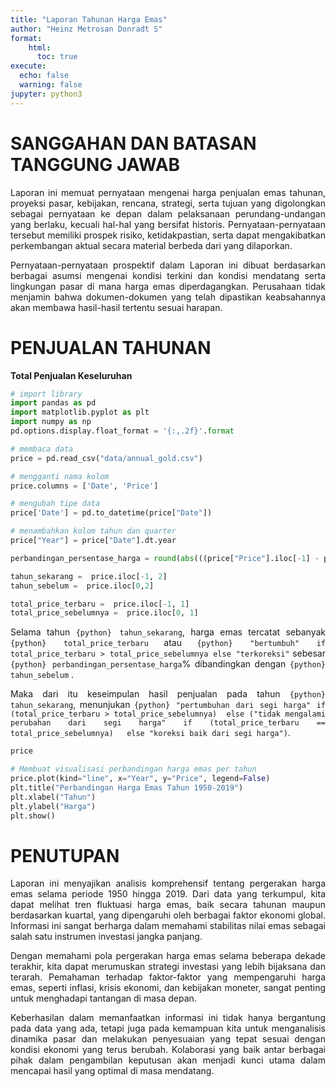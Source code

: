 ---
title: "Laporan Tahunan Harga Emas"
author: "Heinz Metrosan Donradt S"
format: 
    html: 
      toc: true
execute: 
  echo: false
  warning: false
jupyter: python3
---

<style>
p {
  text-align: justify;
}
</style>

# SANGGAHAN DAN BATASAN TANGGUNG JAWAB

Laporan ini memuat pernyataan mengenai harga penjualan emas tahunan, proyeksi pasar, kebijakan, rencana, strategi, serta tujuan yang digolongkan sebagai pernyataan ke depan dalam pelaksanaan perundang-undangan yang berlaku, kecuali hal-hal yang bersifat historis. Pernyataan-pernyataan tersebut memiliki prospek risiko, ketidakpastian, serta dapat mengakibatkan perkembangan aktual secara material berbeda dari yang dilaporkan.

Pernyataan-pernyataan prospektif dalam Laporan ini dibuat berdasarkan berbagai asumsi mengenai kondisi terkini dan kondisi mendatang serta lingkungan pasar di mana harga emas diperdagangkan. Perusahaan tidak menjamin bahwa dokumen-dokumen yang telah dipastikan keabsahannya akan membawa hasil-hasil tertentu sesuai harapan.

\newpage

# PENJUALAN TAHUNAN

**Total Penjualan Keseluruhan**

```{python}
# import library
import pandas as pd
import matplotlib.pyplot as plt
import numpy as np
pd.options.display.float_format = '{:,.2f}'.format

# membaca data
price = pd.read_csv("data/annual_gold.csv")
```

```{python}
# mengganti nama kolom
price.columns = ['Date', 'Price']
```

```{python}
# mengubah tipe data
price['Date'] = pd.to_datetime(price["Date"])
```

```{python}
# menambahkan kolom tahun dan quarter
price["Year"] = price["Date"].dt.year 
```

```{python}
perbandingan_persentase_harga = round(abs(((price["Price"].iloc[-1] - price["Price"].iloc[0]) / price["Price"].iloc[0]) * 100), 2)     
```
 

```{python}
tahun_sekarang =  price.iloc[-1, 2]
tahun_sebelum =  price.iloc[0,2]
```


```{python}
total_price_terbaru =  price.iloc[-1, 1]
total_price_sebelumnya =  price.iloc[0, 1]
```


Selama tahun `{python} tahun_sekarang`, harga emas tercatat sebanyak `{python} total_price_terbaru` atau `{python} "bertumbuh" if total_price_terbaru > total_price_sebelumnya else "terkoreksi"` sebesar `{python} perbandingan_persentase_harga`% dibandingkan dengan `{python} tahun_sebelum` . 
 
Maka dari itu keseimpulan hasil penjualan pada tahun `{python} tahun_sekarang`, menunjukan 
`{python} "pertumbuhan dari segi harga" if (total_price_terbaru > total_price_sebelumnya)  else ("tidak mengalami perubahan dari segi harga" if (total_price_terbaru == total_price_sebelumnya)   else "koreksi baik dari segi harga")`.
```{python}
price
```

```{python}
# Membuat visualisasi perbandingan harga emas per tahun
price.plot(kind="line", x="Year", y="Price", legend=False)
plt.title("Perbandingan Harga Emas Tahun 1950-2019")
plt.xlabel("Tahun")
plt.ylabel("Harga")
plt.show()
```
 
 

# PENUTUPAN

Laporan ini menyajikan analisis komprehensif tentang pergerakan harga emas selama periode 1950 hingga 2019. Dari data yang terkumpul, kita dapat melihat tren fluktuasi harga emas, baik secara tahunan maupun berdasarkan kuartal, yang dipengaruhi oleh berbagai faktor ekonomi global. Informasi ini sangat berharga dalam memahami stabilitas nilai emas sebagai salah satu instrumen investasi jangka panjang.

Dengan memahami pola pergerakan harga emas selama beberapa dekade terakhir, kita dapat merumuskan strategi investasi yang lebih bijaksana dan terarah. Pemahaman terhadap faktor-faktor yang mempengaruhi harga emas, seperti inflasi, krisis ekonomi, dan kebijakan moneter, sangat penting untuk menghadapi tantangan di masa depan.

Keberhasilan dalam memanfaatkan informasi ini tidak hanya bergantung pada data yang ada, tetapi juga pada kemampuan kita untuk menganalisis dinamika pasar dan melakukan penyesuaian yang tepat sesuai dengan kondisi ekonomi yang terus berubah. Kolaborasi yang baik antar berbagai pihak dalam pengambilan keputusan akan menjadi kunci utama dalam mencapai hasil yang optimal di masa mendatang.
